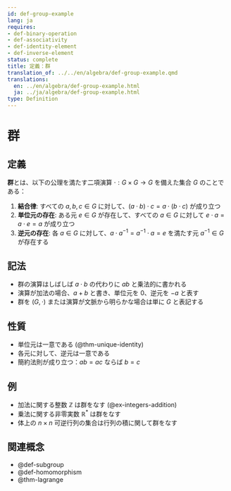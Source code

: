 ```yaml
---
id: def-group-example
lang: ja
requires:
- def-binary-operation
- def-associativity
- def-identity-element
- def-inverse-element
status: complete
title: 定義：群
translation_of: ../../en/algebra/def-group-example.qmd
translations:
  en: ../en/algebra/def-group-example.html
  ja: ../ja/algebra/def-group-example.html
type: Definition
---
```


# 群 {#def-group-example}

## 定義

**群**とは、以下の公理を満たす二項演算 $\cdot: G \times G \to G$ を備えた集合 $G$ のことである：

1. **結合律**: すべての $a, b, c \in G$ に対して、$(a \cdot b) \cdot c = a \cdot (b \cdot c)$ が成り立つ
2. **単位元の存在**: ある元 $e \in G$ が存在して、すべての $a \in G$ に対して $e \cdot a = a \cdot e = a$ が成り立つ
3. **逆元の存在**: 各 $a \in G$ に対して、$a \cdot a^{-1} = a^{-1} \cdot a = e$ を満たす元 $a^{-1} \in G$ が存在する

## 記法

- 群の演算はしばしば $a \cdot b$ の代わりに $ab$ と乗法的に書かれる
- 演算が加法の場合、$a + b$ と書き、単位元を $0$、逆元を $-a$ と表す
- 群を $(G, \cdot)$ または演算が文脈から明らかな場合は単に $G$ と表記する

## 性質

- 単位元は一意である (@thm-unique-identity)
- 各元に対して、逆元は一意である
- 簡約法則が成り立つ：$ab = ac$ ならば $b = c$

## 例

- 加法に関する整数 $\mathbb{Z}$ は群をなす (@ex-integers-addition)
- 乗法に関する非零実数 $\mathbb{R}^*$ は群をなす
- 体上の $n \times n$ 可逆行列の集合は行列の積に関して群をなす

## 関連概念

- @def-subgroup
- @def-homomorphism
- @thm-lagrange
